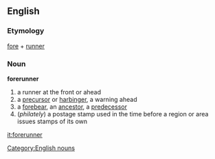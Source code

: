 {{wikipedia}}
==English==
=== Etymology ===
[[fore]] + [[runner]]
=== Noun ===
[[Category:English nouns]]
'''forerunner'''
# a runner at the front or ahead
# a [[precursor]] or [[harbinger]], a warning ahead
# a [[forebear]], an [[ancestor]], a [[predecessor]]
# (''philately'') a postage stamp used in the time before a region or area issues stamps of its own

[[it:forerunner]]